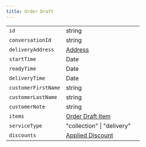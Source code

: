 ```yaml
---
title: Order Draft
---
```


|                     |                                                                 |     |
| ------------------- | --------------------------------------------------------------- | --- |
| `id`                | string                                                          |     |
| `conversationId`    | string                                                          |     |
| `deliveryAddress`   | [Address](/chatbot/types/common/address)                        |     |
| `startTime`         | Date                                                            |     |
| `readyTime`         | Date                                                            |     |
| `deliveryTime`      | Date                                                            |     |
| `customerFirstName` | string                                                          |     |
| `customerLastName`  | string                                                          |     |
| `customerNote`      | string                                                          |     |
| `items`             | [Order Draft Item](/chatbot/types/order-draft/order-draft-item) |     |
| `serviceType`       | "collection" \| "delivery"                                      |     |
| `discounts`         | [Applied Discount](/chatbot/types/order-draft/applied-discount) |     |
